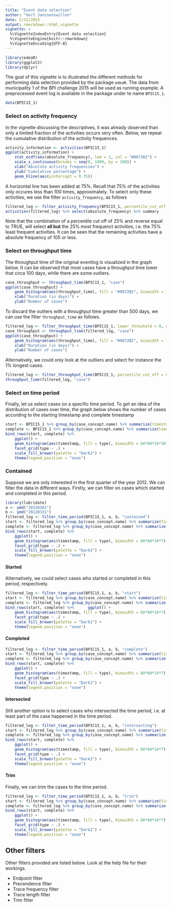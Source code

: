 ---
title: "Event data selection"
author: "Gert Janssenswillen"
date: 2/12/2015
output: rmarkdown::html_vignette
vignette: >
  %\VignetteIndexEntry{Event data selection}
  %\VignetteEngine{knitr::rmarkdown}
  %\VignetteEncoding{UTF-8}
---
```{r echo = F, message=F}
library(edeaR)
library(ggplot2)
library(dplyr)
```

The goal of this vignette is to illustrated the different methods for performing data selection provided by the package `edeaR`. The data from municipality 1 of the BPI challenge 2015 will be used as running example. A preprocessed event log is available in the package under te name `BPIC15_1`.

```{r}
data(BPIC15_1)
```

### Select on activity frequency

In the vignette discussing the descriptives, it was already observed than only a limited fraction of the activities occurs very often. Below, we repeat the cumulative distribution of the activity frequences.

```{r echo = F, fig.width = 7}
activity_information <- activities(BPIC15_1)
ggplot(activity_information) +
	stat_ecdf(aes(absolute_frequency), lwd = 1, col = "#0072B2") + 
	scale_x_continuous(breaks = seq(0, 1000, by = 100)) + 
	xlab("Absolute activity frequencies") +
	ylab("Cumulative percentage") +
	geom_hline(aes(yintercept = 0.75))
```

A horizontal line has been added at 75\%. Recall that 75% of the activities only occures less than 100 times, approximately. To select only these activities, we use the filter `activity_frequency`, as follows

```{r}
filtered_log <- filter_activity_frequency(BPIC15_1, percentile_cut_off = 0.25, reverse = T)
activities(filtered_log) %>% select(absolute_frequency) %>% summary
```

Note that the combination of a percentile cut off of 25\% and reverse equal to TRUE, will select __all but__ the 25\% most frequenct activities, i.e. the 75% least frequent activities. It can be seen that the remaining activities have a absolute frequency of 105 or less.

### Select on throughput time

The throughput time of the original eventlog is visualized in the graph below. It can be observed that most cases have a throughput time lower that circa 100 days, while there are some outliers.

```{r fig.width = 7}
case_throughput <- throughput_time(BPIC15_1, "case")
ggplot(case_throughput) +
	geom_histogram(aes(throughput_time), fill = "#0072B2", binwidth = 10) +
	xlab("Duration (in days)") +
	ylab("Number of cases")
```

To discard the outliers with a throughput time greater than 500 days, we can use the filter `throughput_time` as follows. 

```{r fig.width = 7}
filtered_log <- filter_throughput_time(BPIC15_1, lower_threshold = 0, upper_threshold = 500)
case_throughput <- throughput_time(filtered_log, "case")
ggplot(case_throughput) +
	geom_histogram(aes(throughput_time), fill = "#0072B2", binwidth = 10) +
	xlab("Duration (in days)") +
	ylab("Number of cases")
```

Alternatively, we could only look at the outliers and select for instance the 1\% longest cases. 

```{r fig.width = 7}
filtered_log <- filter_throughput_time(BPIC15_1, percentile_cut_off = 0.99, reverse = T)
throughput_time(filtered_log, "case")
```

### Select on time period

Finally, let us select cases on a specific time period. To get an idea of the distribution of cases over time, the graph below shows the number of cases according to the starting timestamp and complete timestamp

```{r  fig.width = 7}
start <- BPIC15_1 %>% group_by(case_concept.name) %>% summarize(timestamp = min(event_time.timestamp)) %>% mutate(type = "start")
complete <- BPIC15_1 %>% group_by(case_concept.name) %>% summarize(timestamp = max(event_time.timestamp)) %>% mutate(type = "end")
bind_rows(start, complete) %>% 
	ggplot() +
	geom_histogram(aes(timestamp, fill = type), binwidth = 60*60*24*30) +
	facet_grid(type ~ .) +
	scale_fill_brewer(palette = "Dark2") +
	theme(legend.position = "none")
```

### Contained

Suppose we are only interested in the first quarter of the year 2012. We can filter the data in different ways. Firstly, we can filter on cases which started and completed in this period.

```{r fig.width = 7}
library(lubridate)
a <- ymd("20120101")
b <- ymd("20120331")
filtered_log <- filter_time_period(BPIC15_1, a, b, "contained")
start <- filtered_log %>% group_by(case_concept.name) %>% summarize(timestamp = min(event_time.timestamp)) %>% mutate(type = "start")
complete <- filtered_log %>% group_by(case_concept.name) %>% summarize(timestamp = max(event_time.timestamp)) %>% mutate(type = "end")
bind_rows(start, complete) %>% 	
	ggplot() +
	geom_histogram(aes(timestamp, fill = type), binwidth = 60*60*24*7) +
	facet_grid(type ~ .) +
	scale_fill_brewer(palette = "Dark2") +
	theme(legend.position = "none")
```

#### Started

Alternatively, we could select cases who started or completed in this period, respectively.

```{r fig.width = 7}
filtered_log <- filter_time_period(BPIC15_1, a, b, "start")
start <- filtered_log %>% group_by(case_concept.name) %>% summarize(timestamp = min(event_time.timestamp)) %>% mutate(type = "start")
complete <- filtered_log %>% group_by(case_concept.name) %>% summarize(timestamp = max(event_time.timestamp)) %>% mutate(type = "end")
bind_rows(start, complete) %>% 		ggplot() +
	geom_histogram(aes(timestamp, fill = type), binwidth = 60*60*24*7) +
	facet_grid(type ~ .) +
	scale_fill_brewer(palette = "Dark2") +
	theme(legend.position = "none")
```

#### Completed
```{r fig.width = 7}
filtered_log <- filter_time_period(BPIC15_1, a, b, "complete")
start <- filtered_log %>% group_by(case_concept.name) %>% summarize(timestamp = min(event_time.timestamp)) %>% mutate(type = "start")
complete <- filtered_log %>% group_by(case_concept.name) %>% summarize(timestamp = max(event_time.timestamp)) %>% mutate(type = "end")
bind_rows(start, complete) %>% 	
	ggplot() +
	geom_histogram(aes(timestamp, fill = type), binwidth = 60*60*24*7) +
	facet_grid(type ~ .) +
	scale_fill_brewer(palette = "Dark2") +
	theme(legend.position = "none")
```


#### Intersected

Still another option is to select cases who intersected the time period, i.e. at least part of the case happened in the time period.

```{r fig.width = 7}
filtered_log <- filter_time_period(BPIC15_1, a, b, "intersecting")
start <- filtered_log %>% group_by(case_concept.name) %>% summarize(timestamp = min(event_time.timestamp)) %>% mutate(type = "start")
complete <- filtered_log %>% group_by(case_concept.name) %>% summarize(timestamp = max(event_time.timestamp)) %>% mutate(type = "end")
bind_rows(start, complete) %>%
	ggplot() +
	geom_histogram(aes(timestamp, fill = type), binwidth = 60*60*24*7) +
	facet_grid(type ~ .) +
	scale_fill_brewer(palette = "Dark2") +
	theme(legend.position = "none")
```

#### Trim

Finally, we can trim the cases to the time period.

```{r eval = F, fig.width = 7}
filtered_log <- filter_time_period(BPIC15_1, a, b, "trim")
start <- filtered_log %>% group_by(case_concept.name) %>% summarize(timestamp = min(event_time.timestamp)) %>% mutate(type = "start")
complete <- filtered_log %>% group_by(case_concept.name) %>% summarize(timestamp = max(event_time.timestamp)) %>% mutate(type = "end")
bind_rows(start, complete) %>%
	ggplot() +
	geom_histogram(aes(timestamp, fill = type), binwidth = 60*60*24*7) +
	facet_grid(type ~ .) +
	scale_fill_brewer(palette = "Dark2") +
	theme(legend.position = "none")
```

## Other filters

Other filters provided are listed below. Look at the help file for their workings.

*	Endpoint filter
*	Precendence filter
*	Trace frequency filter
*	Trace length filter
*	Trim filter




